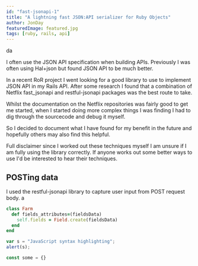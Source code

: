 ```yaml
---
id: "fast-jsonapi-1"
title: "A lightning fast JSON:API serializer for Ruby Objects"
author: JonDay
featuredImage: featured.jpg
tags: [ruby, rails, api]
---
```



da

I often use the JSON API specification when building APIs. Previously I was often using Hal+json
 but found JSON API to be much better.
 
In a recent RoR project I went looking for a good library to use to implement JSON API in my Rails API. After some research I found that a combination of Netflix fast_jsonapi and restful-jsonapi packages was the best route to take.

Whilst the documentation on the Netflix repositories was fairly good to get me started, when I started doing more complex things I was finding I had to dig through the sourcecode and debug it myself.

So I decided to document what I have found for my benefit in the future and hopefully others may also find this helpful. 

Full disclaimer since I worked out these techniques myself I am unsure if I am fully using the library correctly. If anyone works out some better ways to use I'd be interested to hear their techniques.

## POSTing data

I used the restful-jsonapi library to capture user input from POST request body. a


```ruby
class Farm
  def fields_attributes=(fieldsData)
    self.fields = Field.create(fieldsData)
  end
end
```


```javascript
var s = "JavaScript syntax highlighting";
alert(s);
```

```js
const some = {}
```